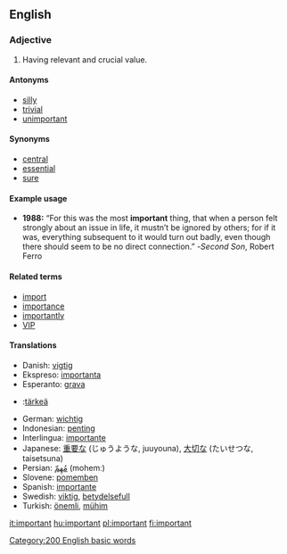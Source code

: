 ==English==

===Adjective===
{{en-adj-more-most}}

#Having relevant and crucial value.

====Antonyms====
* [[silly]]
* [[trivial]]
* [[unimportant]]

====Synonyms====
* [[central]]
* [[essential]]
* [[sure]]

====Example usage====
* '''1988:''' “For this was the most '''important''' thing, that when a person felt strongly about an issue in life, it mustn’t be ignored by others; for if it was, everything subsequent to it would turn out badly, even though there should seem to be no direct connection.”  -''Second Son'', Robert Ferro

====Related terms====
*[[import]]
*[[importance]]
*[[importantly]]
*[[VIP]]

====Translations====
*Danish: [[vigtig]]
*Ekspreso: [[importanta]]
*Esperanto: [[grava]]
*{{fi}}:[[tärkeä]]
*German: [[wichtig]]
*Indonesian: [[penting]]
*Interlingua: [[importante]]
*Japanese: [[重要]]な (じゅうような, juuyouna), [[大切]]な (たいせつな, taisetsuna)
*Persian: [[مُهِمّ]] (mohemː)
*Slovene: [[pomemben]]
*Spanish: [[importante]]
*Swedish: [[viktig]], [[betydelsefull]]
*Turkish: [[önemli]], [[mühim]]

[[Category:200 English basic words]]

[[it:important]]
[[hu:important]]
[[pl:important]]
[[fi:important]]